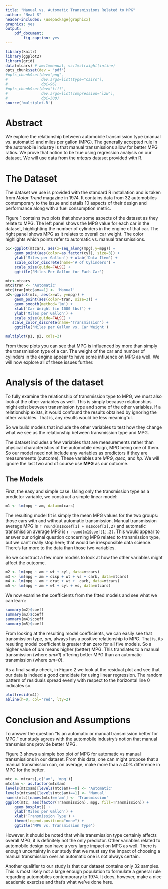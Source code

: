 ```yaml
---
title: "Manual vs. Automatic Transmissions Related to MPG"
author: "Neal S"
header-includes: \usepackage{graphicx}
graphics: yes
output:
    pdf_document:
        fig_caption: yes
---
```

```r
library(knitr)
library(ggplot2)
library(grid)
data(mtcars) # am:1=manual, vs:1=straight(inline)
opts_chunk$set(dev = 'pdf')
#opts_chunk$set(dev="png", 
#               dev.args=list(type="cairo"),
#               dpi=96)
#opts_chunk$set(dev="tiff", 
#               dev.args=list(compression="lzw"),
#               dpi=300)
source('multiplot.R')
```
# Abstract
We explore the relationship between automobile transmission
type (manual vs. automatic) and miles per gallon (MPG). The generally accepted
rule in the automobile industry is
that manual transmissions allow for better MPG ratios. We prove that notion
to be true using regression analysis on our dataset. We will use
data from
the _mtcars_ dataset provided with R.

# The Dataset
The dataset we use is provided with the standard R installation and is taken
from _Motor Trend_ magazine in 1974. It contains data from 32 automobiles
contemporary to the issue and details 10 aspects of their design and performance
along with a fuel consumption metric.

Figure 1 contains two plots that show some aspects of the dataset as they
relate to MPG.
The left panel shows the MPG value for each car in the dataset, highlighting
the number of cylinders in the engine of that car. The right panel shows
MPG as it relates to overall car weight. The color highlights which points
refer to automatic vs. manual transmissions.

```r
p1<-ggplot(mtcars, aes(x=seq_along(mpg),y=mpg)) +
    geom_point(aes(color=as.factor(cyl), size=3)) +
    ylab('Miles per Gallon') + xlab('Data Item') +
    scale_color_discrete(name='# of Cylinders') +
    scale_size(guide=FALSE) +
    ggtitle('Miles Per Gallon for Each Car')

mtc<-mtcars
mtc$tran <- 'Automatic'
mtc$tran[mtc$am==1] <- 'Manual'
p2<-ggplot(mtc, aes(x=wt, y=mpg)) +
    geom_point(aes(color=tran, size=3)) +
    geom_smooth(method='lm') +
    xlab('Car Weight (in 1000 lbs)') +
    ylab('Miles per Gallon') +
    scale_size(guide=FALSE) +
   scale_color_discrete(name='Transmission') +
    ggtitle('Miles per Gallon vs. Car Weight')

multiplot(p1, p2, cols=2)
```

From these plots you can see that MPG is influenced by more than simply the
transmission type of a car. The weight of the car and number of cylinders
in the engine appear to have some influence on MPG as well. We will now explore
all of these issues further.

# Analysis of the dataset

To fully examine the relationship of transmission type to MPG, we must also
look at the other variables as well. This is simply because
relationships might exist between transmission type and some of the other
variables. If a relationship exists, it would confound the results obtained
by ignoring the other variables. That is, any results would be less meaningful.

So we build models that include the other variables to test how they
change what we see as the relationship between transmission type and MPG.

The dataset includes a few variables that are measurements rather than
physical characteristics of the automobile design, MPG being one of them.
So our model need not include any variables as predictors if they are
measurements (outcome). These variables are _MPG_, _qsec_, and _hp_.
We will ignore the last two and of course use **MPG** as our outcome.

## The Models

First, the easy and simple case. Using only the transmission type as a
predictor variable, we construct a simple linear model:
```r
m1 <- lm(mpg ~ am, data=mtcars)
```
The resulting model fit is simply the mean MPG values
for the two groups: those cars with and without automatic transmission.
Manual transmission average MPG is `r round(m1$coef[1] + m1$coef[2],2)` and
automatic transmission average MPG is `r round(m1$coef[1],2)`.
This would appear to
answer our original question concerning MPG related to transmission type,
but we can't really stop here; that would be irresponsible data science.
There's far more to the data than those two variables.

So we construct a few more models to look at how the other variables
might affect the outcome.
```r
m2 <- lm(mpg ~ am + wt + cyl, data=mtcars)
m3 <- lm(mpg ~ am + disp + wt + vs + carb, data=mtcars)
m4 <- lm(mpg ~ am + drat + wt +  carb, data=mtcars)
m5 <- lm(mpg ~ am + wt + cyl + vs, data=mtcars)
```
We now examine the coefficients from the fitted models and see what
we can learn:
```r
summary(m2)$coeff
summary(m3)$coeff
summary(m4)$coeff
summary(m5)$coeff
```
From looking at the resulting model coefficients, we can easily see
that transmission
type, _am_, always has a positive relationship to MPG. That is, its
resulting model coefficient is greater than zero for all
five models. So a higher value of _am_ means higher (better) MPG.
This translates to a manual transmission (where _am=1_)
offering better MPG than an automatic transmission (where _am=0_).

As a final sanity check, in Figure 2
we look at the residual plot and see that our data is indeed a good
candidate for using linear regression. The random pattern of residuals
spread evenly with respect to the horizontal line 0 indicates so.

```r
plot(resid(m4))
abline(h=0, col='red', lty=2)
```


# Conclusion and Assumptions

To answer the question
“Is an automatic or manual transmission better for MPG,” our study
agrees with
the automobile industry's notion that manual transmissions provide
better MPG.

Figure 3 shows a simple box plot of MPG for automatic vs manual
transmissions in our dataset. From this data, one can might propose that
a manual transmission can, on average, make more than a 40% difference
in MPG for the better.

```r
mtc <- mtcars[,c('am', 'mpg')]
mtc$am <- as.factor(mtc$am)
levels(mtc$am)[levels(mtc$am)==0] <- 'Automatic'
levels(mtc$am)[levels(mtc$am)==1] <- 'Manual'
names(mtc)[names(mtc)=='am'] <- 'Transmission'
ggplot(mtc, aes(factor(Transmission), mpg, fill=Transmission)) +
    geom_boxplot() +
    ylab('Miles per Gallon') +
    xlab('Transmission Type') +
    theme(legend.position="none") +
    ggtitle('MPG vs. Transmission Type')
```

However, it should be noted that while transmission type certainly
affects overall MPG, it is definitely
not the only predictor. Other variables related to automobile design
can have a very large impact on MPG as well. There is enough
uncertainty in our study that we must say the impact of
choosing a manual transmission over an automatic
one is not always certain.

Another qualifier to our study is that our dataset contains
only 32 samples. This is most likely not
a large enough population to formulate a general rule regarding automobiles
contemporary to 1974. It does, however, make a nice academic exercise and
that's what we've done here.
